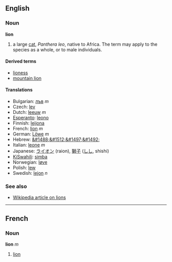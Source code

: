 ==English==
=== Noun ===
'''lion'''

# a large [[cat]], ''Panthera leo'', native to Africa.  The term may apply to the species as a whole, or to male individuals.

==== Derived terms ====
*[[lioness]]
*[[mountain lion]]

==== Translations ====
*Bulgarian: [[лъв]] ''m''
*Czech: [[lev]]
*Dutch: [[leeuw]] ''m''
*[[Esperanto]]: [[leono]]
*Finnish: [[leijona]]
*French: [[lion#French|lion]] ''m''
*German: [[Löwe]] ''m''
*Hebrew: [[&#1488;&#1512;&#1497;&#1492;]]
*Italian: [[leone]] ''m''
*Japanese: [[ライオン]] (raion), [[獅子]] ([[しし]], shishi)
*[[KiSwahili]]: [[simba]]
*Norwegian: [[løve]]
*Polish: [[lew]]
*Swedish: [[lejon]] ''n''

=== See also ===
*[[w:Lion|Wikipedia article on lions]]

----
==French==
===Noun===
'''lion''' ''m''

#[[lion#English|lion]]